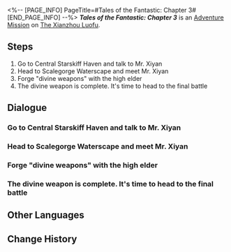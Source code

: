 <%-- [PAGE_INFO]
PageTitle=#Tales of the Fantastic: Chapter 3#
[END_PAGE_INFO] --%>
{{Stub|Dialogue.}}
{{Mission Infobox
|id            = 8002231
|title         = 
|image         = <!--Mission Tales of the Fantastic: Chapter 3.png-->
|type          = Adventure
|event_name    = 
|chapter       = 
|requirements  = [[Adventure Mission]] ''[[Tales of the Fantastic: Chapter 2]]'' completed
|summary       = Mr. Xiyan has completed his stories, and surprisingly, he managed to find investors for them! If his stories succeed in the market, Mellow-Golden-Mayor may soon become Meager-Goner-Minor!
|characters    = ???; Mr. Xiyan; Trailblazer; {TEXTJOIN#59}
|startLocation = [[The Xianzhou Luofu]] - [[Central Starskiff Haven]]
|world         = The Xianzhou Luofu
|area          = Central Starskiff Haven
|prev          = Tales of the Fantastic: Chapter 2
|next          = 
|rewards       = Stellar Jade*30; Traveler's Guide*3; Credit*30,000
}}
'''''Tales of the Fantastic: Chapter 3''''' is an [[Adventure Mission]] on [[The Xianzhou Luofu]].

==Steps==
# Go to Central Starskiff Haven and talk to Mr. Xiyan
# Head to Scalegorge Waterscape and meet Mr. Xiyan
# Forge "divine weapons" with the high elder
# The divine weapon is complete. It's time to head to the final battle

<!--
==Gameplay Notes==

--><!--
==Trial Character==

-->
==Dialogue==
{{Stub Dialogue}}
===Go to Central Starskiff Haven and talk to Mr. Xiyan===
{{Mission Description|type=adventure|location=Central Starskiff Haven|It's time to go listen to what Mr. Xiyan will make up for the next part of the story. Hopefully he'll hold himself back this time and don't write any more ridiculous twists and turns... Never mind. That's not gonna happen.}}
{{Dialogue Start}}
:{{tx}}
{{Dialogue End}}

===Head to Scalegorge Waterscape and meet Mr. Xiyan===
{{Mission Description|type=adventure|location=Scalegorge Waterscape|update|Mr. Xiyan invites you to meet him at Scalegorge Waterscape and says he prepared a "small surprise" for you. This sounds incredibly fishy, but he would never dare to hurt you out of all people. Just go.}}
{{Dialogue Start}}
:{{tx}}
{{Dialogue End}}

===Forge "divine weapons" with the high elder===
{{Mission Description|type=adventure|location=<!--to be added-->|update|Under Mr. Xiyan's direction, you're going to be playing against this "high elder" and drawing a perfect conclusion for this legendary tale. Thankfully this old thespian seems a little more reliable than Mr. Xiyan.}}
{{Dialogue Start}}
:{{tx}}
{{Dialogue End}}

===The divine weapon is complete. It's time to head to the final battle===
{{Mission Description|type=adventure|location=<!--to be added-->|update|The divine weapon has been completed, and victory is within reach. Mr. Xiyan is becoming more and more excited as he tells the story. His eyes are open wide as saucers and his voice gets louder and louder: "At this time, there is only one thought in (Trailblazer)'s head &mdash; The Lord Ravager must be destroyed so the Xianzhou can remain in peace."}}
{{Dialogue Start}}
:{{tx}}
{{Dialogue End}}

==Other Languages==
{{Other Languages
|en   = Tales of the Fantastic: Chapter 3
|zhs  = 评书奇谭•第三回
|zht  = 評書奇譚•第三回
|ja   = 講談奇譚・第三回
|ko   = 진기한 이야기•제3장
|es   = Narraciones extraordinarias: acto 3
|fr   = Contes fantastiques &mdash; Chapitre&nbsp;3
|ru   = Чудесные сказания. Глава III
|th   = เรื่องเล่าขานตำนานการผจญภัย: บทที่ 3
|vi   = Kỳ Truyện Bình Thư 3
|de   = Geschichten des Fantastischen – Kapitel 3
|id   = Dongeng Luar Biasa - Bag. 3
|pt   = Contos do Fantástico - Capítulo 3
}}

==Change History==
{{Change History|1.2}}

